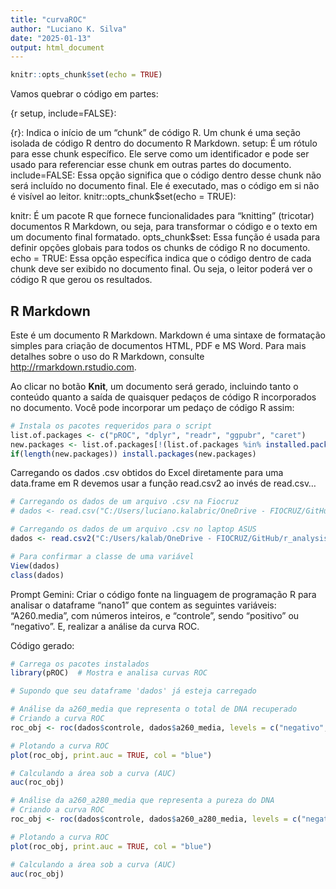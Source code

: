 ```yaml
---
title: "curvaROC"
author: "Luciano K. Silva"
date: "2025-01-13"
output: html_document
---
```


```r
knitr::opts_chunk$set(echo = TRUE)
```

Vamos quebrar o código em partes:

{r setup, include=FALSE}:

{r}: Indica o início de um "chunk" de código R. Um chunk é uma seção isolada de código R dentro do documento R Markdown.
setup: É um rótulo para esse chunk específico. Ele serve como um identificador e pode ser usado para referenciar esse chunk em outras partes do documento.
include=FALSE: Essa opção significa que o código dentro desse chunk não será incluído no documento final. Ele é executado, mas o código em si não é visível ao leitor.
knitr::opts_chunk$set(echo = TRUE):

knitr: É um pacote R que fornece funcionalidades para "knitting" (tricotar) documentos R Markdown, ou seja, para transformar o código e o texto em um documento final formatado.
opts_chunk$set: Essa função é usada para definir opções globais para todos os chunks de código R no documento.
echo = TRUE: Essa opção específica indica que o código dentro de cada chunk deve ser exibido no documento final. Ou seja, o leitor poderá ver o código R que gerou os resultados.

## R Markdown

Este é um documento R Markdown. Markdown é uma sintaxe de formatação simples para criação de documentos HTML, PDF e MS Word. Para mais detalhes sobre o uso do R Markdown, consulte <http://rmarkdown.rstudio.com>.

Ao clicar no botão **Knit**, um documento será gerado, incluindo tanto o conteúdo quanto a saída de quaisquer pedaços de código R incorporados no documento. Você pode incorporar um pedaço de código R assim:

```r
# Instala os pacotes requeridos para o script
list.of.packages <- c("pROC", "dplyr", "readr", "ggpubr", "caret")
new.packages <- list.of.packages[!(list.of.packages %in% installed.packages()[,"Package"])]
if(length(new.packages)) install.packages(new.packages)
```

Carregando os dados .csv obtidos do Excel diretamente para uma data.frame em R devemos usar a função read.csv2 ao invés de read.csv...

```r
# Carregando os dados de um arquivo .csv na Fiocruz
# dados <- read.csv("C:/Users/luciano.kalabric/OneDrive - FIOCRUZ/GitHub/r_analysis/datasets/curva_ROC.csv", sep=",")

# Carregando os dados de um arquivo .csv no laptop ASUS
dados <- read.csv2("C:/Users/kalab/OneDrive - FIOCRUZ/GitHub/r_analysis/datasets/dados_curvaROC.csv")

# Para confirmar a classe de uma variável
View(dados)
class(dados)
```


Prompt Gemini:
Criar o código fonte na linguagem de programação R para analisar o dataframe "nano1" que contem as seguintes variáveis: "A260.media", com números inteiros, e "controle", sendo "positivo" ou "negativo".  E, realizar a análise da curva ROC.

Código gerado:

```r
# Carrega os pacotes instalados 
library(pROC)  # Mostra e analisa curvas ROC

# Supondo que seu dataframe 'dados' já esteja carregado

# Análise da a260_media que representa o total de DNA recuperado
# Criando a curva ROC
roc_obj <- roc(dados$controle, dados$a260_media, levels = c("negativo", "positivo"))

# Plotando a curva ROC
plot(roc_obj, print.auc = TRUE, col = "blue")

# Calculando a área sob a curva (AUC)
auc(roc_obj)

# Análise da a260_a280_media que representa a pureza do DNA
# Criando a curva ROC
roc_obj <- roc(dados$controle, dados$a260_a280_media, levels = c("negativo", "positivo"))

# Plotando a curva ROC
plot(roc_obj, print.auc = TRUE, col = "blue")

# Calculando a área sob a curva (AUC)
auc(roc_obj)

```
